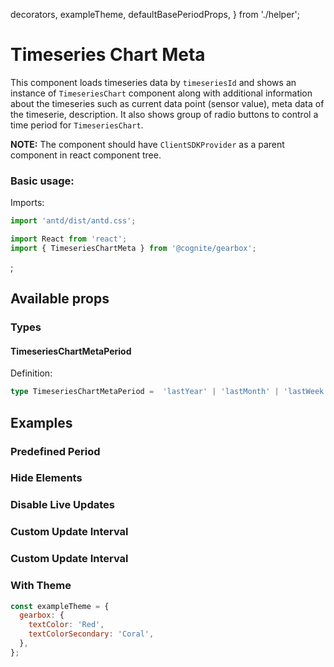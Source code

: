   decorators,
  exampleTheme,
  defaultBasePeriodProps,
} from './helper';

<Meta title="Time Series|TimeSeriesChartMeta" decorators={decorators} />

# Timeseries Chart Meta

This component loads timeseries data by `timeseriesId` and shows an instance of `TimeseriesChart` component along with additional information about the timeseries such as current data point (sensor value),
meta data of the timeserie, description. It also shows group of radio buttons to control a time period for `TimeseriesChart`.

**NOTE:** The component should have `ClientSDKProvider` as a parent component in react component tree.

### Basic usage:

Imports:

```jsx
import 'antd/dist/antd.css';

import React from 'react';
import { TimeseriesChartMeta } from '@cognite/gearbox';

```

<Preview>
  <Story name="Basic Usage" >
    <TimeseriesChartMeta timeseriesId={123} />;
  </Story>
</Preview>

## Available props

<Props of={TimeseriesChartMetaPure} />

### Types

#### TimeseriesChartMetaPeriod

Definition:

```typescript
type TimeseriesChartMetaPeriod =  'lastYear' | 'lastMonth' | 'lastWeek' | 'lastDay' | 'lastHour' | 'last15minutes';
```

## Examples

### Predefined Period 

<Preview>
  <Story name="Predefined Period" >
    <TimeseriesChartMeta timeseriesId={123} defaultTimePeriod="lastMonth" />
  </Story>
</Preview>

### Hide Elements

<Preview>
  <Story name="Hide Elements" >
    <TimeseriesChartMeta
      timeseriesId={123}
      showChart={true}
      showDescription={false}
      showDatapoint={false}
      showMetadata={false}
      showPeriods={false}
    />
  </Story>
</Preview>

### Disable Live Updates

<Preview>
  <Story name="Disable Live Updates" >
    <TimeseriesChartMeta timeseriesId={123} liveUpdate={false} />
  </Story>
</Preview>

### Custom Update Interval

<Preview>
  <Story name="Custom Update Interval" >
    <TimeseriesChartMeta
      timeseriesId={123}
      liveUpdate={true}
      updateIntervalMillis={1000}
    />
  </Story>
</Preview>

### Custom Update Interval

<Preview>
  <Story name="Custom Base Period" >
    <TimeseriesChartMeta
      timeseriesId={123}
      defaultBasePeriodProps={defaultBasePeriodProps}
    />
  </Story>
</Preview>

### With Theme

```jsx
const exampleTheme = {
  gearbox: {
    textColor: 'Red',
    textColorSecondary: 'Coral',
  },
};
```

<Preview>
  <Story name="With Theme" >
    <ThemeProvider theme={exampleTheme}><TimeseriesChartMeta timeseriesId={123}/></ThemeProvider>
  </Story>
</Preview>
